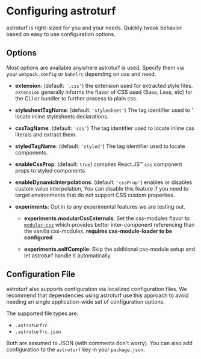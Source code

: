 

# Configuring astroturf

<Brand>astroturf</Brand> is right-sized for you and your needs. Quickly tweak behavior
based on easy to use configuration options.

## Options

Most options are available anywhere <Brand>astroturf</Brand> is used. Specify them
via your `webpack.config` or `babelrc` depending on use and need.

- **extension**: (default: `'.css'`) the extension used for extracted style files. `extension` generally informs the
  flavor of CSS used (Sass, Less, etc) for the CLI or bundler to further process to plain css.
- **stylesheetTagName**: (default: `'stylesheet'`) The tag identifier used to '
  locate inline stylesheets declarations.
- **cssTagName**: (default: `'css'`) The tag identifier used to locate inline
  css literals and extract them.
- **styledTagName**: (default: `'styled'`) The tag identifier used to locate components.

- **enableCssProp**: (default: `true`) compiles <Brand>React.JS™</Brand> `css`
  component props to styled components.

- **enableDynamicInterpolations**: (default: `'cssProp'`) enables or disables custom value
  interpolation, You can disable this feature if you need to target environments that
  do not support CSS custom properties.

- **experiments**: Opt in to any experimental features we are testing out.

  - **experiments.modularCssExternals**: Set the css-modules flavor to [`modular-css`](https://m-css.com/) which provides
    better inter-component referencing than the vanilla css-modules. **requires css-module-loader to be configured**

  - **experiments.selfCompile**: Skip the additional css-module setup and let astroturf
    handle it automatically.

## Configuration File

<Brand>astroturf</Brand> also supports configuration via localized configuration
files. We recommend that dependencies using astroturf use this approach to avoid
needing an single application-wide set of configuration options.

The supported file types are:

- `.astroturfrc`
- `.astroturfrc.json`

Both are assumed to JSON (with comments don't worry). You can also add configuration
to the `astroturf` key in your `package.json`.
